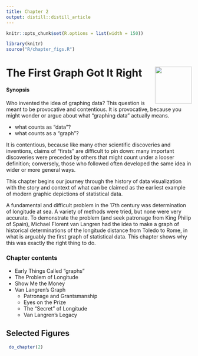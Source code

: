 ```yaml
---
title: Chapter 2
output: distill::distill_article
---
```


<script src="https://ajax.googleapis.com/ajax/libs/jquery/3.1.1/jquery.min.js"></script>

<style>
.zoomDiv {
  opacity: 0;
  position: fixed;
  top: 50%;
  left: 50%;
  z-index: 50;
  transform: translate(-50%, -50%);
  box-shadow: 10px 10px 50px #888888;
  max-height:100%;
}

.zoomImg {
  width: 100%;
}
</style>


<script type="text/javascript">
  $(document).ready(function() {
    $('body').prepend("<div class=\"zoomDiv\"><img src=\"\" class=\"zoomImg\"></div>");
    // onClick function for all plots (img's)
    $('img:not(.zoomImg)').click(function() {
      $('.zoomImg').attr('src', $(this).attr('src'));
      $('.zoomDiv').css({opacity: '1', width: '55%'});
    });
    // onClick function for zoomImg
    $('img.zoomImg').click(function() {
      $('.zoomDiv').css({opacity: '0', width: '0%'});
    });
  });
</script>

```r
knitr::opts_chunk$set(R.options = list(width = 150))

library(knitr)
source("R/chapter_figs.R")
```
# The First Graph Got It Right <img src="images/cartoons/langren.png" align="right" height="100px" />

<div class="chapterintro"><div class="chapterprelude">
#### Synopsis {-}

Who invented the idea of graphing data? This question is meant to be provocative and contentious. It is provocative, because you
might wonder or argue about what "graphing data" actually means. 

* what counts as "data"?
* what counts as a "graph"?

It is contentious, because like many other scientific discoveries and inventions, claims of "firsts" are difficult to pin down: many important discoveries were preceded by others that might count under a looser definition; conversely, those who followed  often developed the same idea in wider or more general ways.

This chapter begins our journey through the history of data visualization with the story and context of what can be claimed as the earliest example of modern graphic depictions of statistical data.

A fundamental and difficult problem in the 17th century was determination of longitude at sea. A variety of methods were tried, but none were very accurate. To demonstrate the problem (and seek patronage from King Philip of Spain), Michael Florent van Langren had the idea to make a graph of historical determinations of the longitude distance from Toledo to Rome, in what is arguably the first graph of statistical data. This chapter shows why this was exactly the right thing to do.
</div>

<div class="chaptercontents">
### Chapter contents

* Early Things Called "graphs" 
* The Problem of Longitude  
* Show Me the Money 
* Van Langren's Graph 
	+ Patronage and Grantsmanship
	+ Eyes on the Prize 
	+ The "Secret" of Longitude
	+ Van Langren's Legacy 
</div></div>



## Selected Figures

```r
 do_chapter(2)
```
